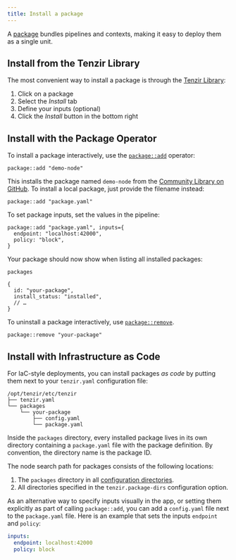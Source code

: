 ```yaml
---
title: Install a package
---
```


A [package](/explanations/packages) bundles pipelines and contexts,
making it easy to deploy them as a single unit.

## Install from the Tenzir Library

The most convenient way to install a package is through the [Tenzir
Library](https://app.tenzir.com/library):


<Steps>

1. Click on a package
2. Select the _Install_ tab
3. Define your inputs (optional)
4. Click the _Install_ button in the bottom right

</Steps>

## Install with the Package Operator

To install a package interactively, use the
[`package::add`](/reference/operators/package/add) operator:

```tql
package::add "demo-node"
```

This installs the package named `demo-node` from the [Community
Library on GitHub](https://github.com/tenzir/library). To install a local
package, just provide the filename instead:

```tql
package::add "package.yaml"
```

To set package inputs, set the values in the pipeline:

```tql
package::add "package.yaml", inputs={
  endpoint: "localhost:42000",
  policy: "block",
}
```

Your package should now show when listing all installed packages:

```tql
packages
```

```tql
{
  id: "your-package",
  install_status: "installed",
  // …
}
```

To uninstall a package interactively, use
[`package::remove`](/reference/operators/package/remove).

```tql
package::remove "your-package"
```

## Install with Infrastructure as Code

For IaC-style deployments, you can install packages _as code_ by putting them
next to your `tenzir.yaml` configuration file:

```
/opt/tenzir/etc/tenzir
├── tenzir.yaml
└── packages
    └── your-package
        ├── config.yaml
        └── package.yaml
```

Inside the `packages` directory, every installed package lives in its own
directory containing a `package.yaml` file with the package definition. By
convention, the directory name is the package ID.

The node search path for packages consists of the following locations:

1. The `packages` directory in all [configuration
   directories](/explanations/configuration#configuration-files).
2. All directories specified in the `tenzir.package-dirs` configuration option.

As an alternative way to specify inputs visually in the app, or setting them
explicitly as part of calling `package::add`, you can add a `config.yaml` file
next to the `package.yaml` file. Here is an example that sets the inputs
`endpoint` and `policy`:

```yaml
inputs:
  endpoint: localhost:42000
  policy: block
```
